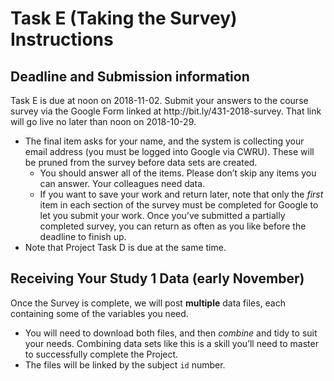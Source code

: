 # Task E (Taking the Survey) Instructions {#taskE}

## Deadline and Submission information

Task E is due at noon on 2018-11-02. Submit your answers to the course survey via the Google Form linked at http://bit.ly/431-2018-survey. That link will go live no later than noon on 2018-10-29.

- The final item asks for your name, and the system is collecting your email address (you must be logged into Google via CWRU). These will be pruned from the survey before data sets are created.
    - You should answer all of the items. Please don't skip any items you can answer. Your colleagues need data.
    - If you want to save your work and return later, note that only the *first* item in each section of the survey must be completed for Google to let you submit your work. Once you've submitted a partially completed survey, you can return as often as you like before the deadline to finish up.
- Note that Project Task D is due at the same time.

## Receiving Your Study 1 Data (early November)

Once the Survey is complete, we will post **multiple** data files, each containing some of the variables you need.

- You will need to download both files, and then *combine* and tidy to suit your needs. Combining data sets like this is a skill you'll need to master to successfully complete the Project.
- The files will be linked by the subject `id` number. 


